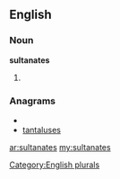 ==English==

===Noun===
'''sultanates'''

# {{plural of|[[sultanate]]}}

===Anagrams===
* {{alphagram|aaelnssttu}}
* [[tantaluses#English|tantaluses]]

[[Category:English plurals]]

[[ar:sultanates]]
[[my:sultanates]]